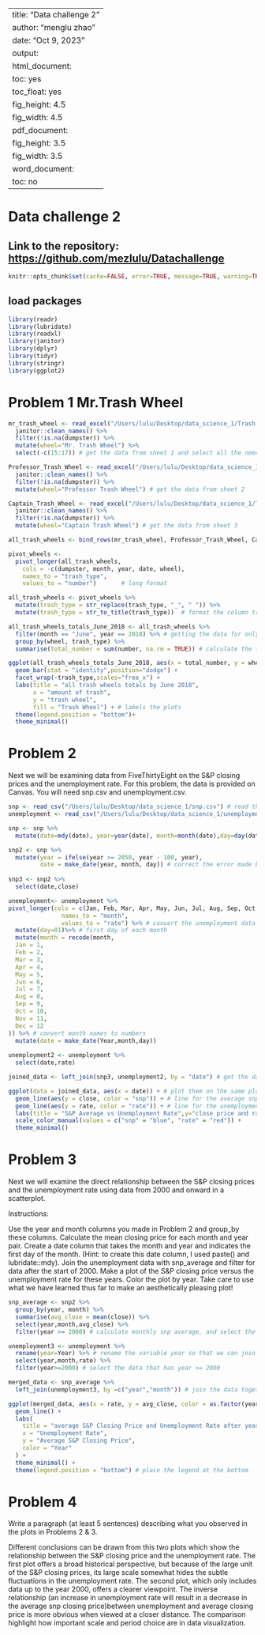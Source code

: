 
---
title: "Data challenge 2"
author: "menglu zhao"
date: "Oct 9, 2023"
output:
  html_document:
    toc: yes
    toc_float: yes
    fig_height: 4.5
    fig_width: 4.5
  pdf_document:
    fig_height: 3.5
    fig_width: 3.5
  word_document:
    toc: no
---

# Data challenge 2

## Link to the repository: <https://github.com/mezlulu/Datachallenge>

```r
knitr::opts_chunk$set(cache=FALSE, error=TRUE, message=TRUE, warning=TRUE)
```

## load packages

```r
library(readr)
library(lubridate)
library(readxl)
library(janitor)
library(dplyr)
library(tidyr)
library(stringr)
library(ggplot2)
```

# Problem 1 Mr.Trash Wheel

```r
mr_trash_wheel <- read_excel("/Users/lulu/Desktop/data_science_1/Trash-Wheel-Collection-Totals-8-6-19.xlsx",sheet= 1) %>%
  janitor::clean_names() %>%
  filter(!is.na(dumpster)) %>%
  mutate(wheel="Mr. Trash Wheel") %>%
  select(-c(15:17)) # get the data from sheet 1 and select all the needed data.

Professor_Trash_Wheel <- read_excel("/Users/lulu/Desktop/data_science_1/Trash-Wheel-Collection-Totals-8-6-19.xlsx",sheet= 2) %>%
  janitor::clean_names() %>%
  filter(!is.na(dumpster)) %>%
  mutate(wheel="Professor Trash Wheel") # get the data from sheet 2 

Captain_Trash_Wheel <- read_excel("/Users/lulu/Desktop/data_science_1/Trash-Wheel-Collection-Totals-8-6-19.xlsx",sheet= 3) %>%
  janitor::clean_names() %>%
  filter(!is.na(dumpster)) %>%
  mutate(wheel="Captain Trash Wheel") # get the data from sheet 3

all_trash_wheels <- bind_rows(mr_trash_wheel, Professor_Trash_Wheel, Captain_Trash_Wheel) # bind the three dataframes together into one dataframe 

pivot_wheels <- 
  pivot_longer(all_trash_wheels,
    cols = -c(dumpster, month, year, date, wheel),
    names_to = "trash_type",
    values_to = "number")       # long format

all_trash_wheels <- pivot_wheels %>%
  mutate(trash_type = str_replace(trash_type, "_", " ")) %>%
  mutate(trash_type = str_to_title(trash_type))  # format the column trash_type for plotting.

all_trash_wheels_totals_June_2018 <- all_trash_wheels %>%
  filter(month == "June", year == 2018) %>% # getting the data for only June 2018
  group_by(wheel, trash_type) %>%
  summarise(total_number = sum(number, na.rm = TRUE)) # calculate the total number for each trash item by trash wheel

ggplot(all_trash_wheels_totals_June_2018, aes(x = total_number, y = wheel, fill = wheel)) + #a faceted bar plot (by trash type)
  geom_bar(stat = "identity",position="dodge") +
  facet_wrap(~trash_type,scales="free_x") +
  labs(title = "all trash wheels totals by June 2018",
       x = "amount of trash",
       y = "trash wheel",
       fill = "Trash Wheel") + # labels the plots
  theme(legend.position = "bottom")+
  theme_minimal() 

```

# Problem 2

Next we will be examining data from FiveThirtyEight on the S&P closing prices and the unemployment rate. For this problem, the data is provided on Canvas. You will need snp.csv and unemployment.csv.

```r
snp <- read_csv("/Users/lulu/Desktop/data_science_1/snp.csv") # read the snp data
unemployment <- read_csv("/Users/lulu/Desktop/data_science_1/unemployment.csv") # read the unemployment data

snp <- snp %>%
  mutate(date=mdy(date), year=year(date), month=month(date),day=day(date)) # convert the date to date object using mdy, create a year month and day variable the package lubridate

snp2 <- snp %>%
  mutate(year = ifelse(year >= 2050, year - 100, year),
         date = make_date(year, month, day)) # correct the error made by lubridate package
  
snp3 <- snp2 %>%
  select(date,close)

unemployment<- unemployment %>%
pivot_longer(cols = c(Jan, Feb, Mar, Apr, May, Jun, Jul, Aug, Sep, Oct, Nov, Dec),
               names_to = "month",
               values_to = "rate") %>% # convert the unemployment data into long format
  mutate(day=01)%>% # first day of each month
  mutate(month = recode(month,
  Jan = 1,
  Feb = 2,
  Mar = 3,
  Apr = 4,
  May = 5,
  Jun = 6,
  Jul = 7,
  Aug = 8,
  Sep = 9,
  Oct = 10,
  Nov = 11,
  Dec = 12
)) %>% # convert month names to numbers
  mutate(date = make_date(Year,month,day))
  
unemployment2 <- unemployment %>%
  select(date,rate)

joined_data <- left_join(snp3, unemployment2, by = "date") # get the data for the plot

ggplot(data = joined_data, aes(x = date)) + # plot them on the same plot
  geom_line(aes(y = close, color = "snp")) + # line for the average snp close price
  geom_line(aes(y = rate, color = "rate")) + # line for the unemployment rate
  labs(title = "S&P Average vs Unemployment Rate",y="close price and rates", x = "Date") + # labels for the plot
  scale_color_manual(values = c("snp" = "blue", "rate" = "red")) +
  theme_minimal() 
```

# Problem 3

Next we will examine the direct relationship between the S&P closing prices and the unemployment rate using data from 2000 and onward in a scatterplot.

Instructions:

Use the year and month columns you made in Problem 2 and group_by these columns. Calculate the mean closing price for each month and year pair. Create a date column that takes the month and year and indicates the first day of the month. (Hint: to create this date column, I used paste() and lubridate::mdy). Join the unemployment data with snp_average and filter for data after the start of 2000. Make a plot of the S&P closing price versus the unemployment rate for these years. Color the plot by year. Take care to use what we have learned thus far to make an aesthetically pleasing plot!

```r
snp_average <- snp2 %>%
  group_by(year, month) %>% 
  summarise(avg_close = mean(close)) %>%
  select(year,month,avg_close) %>%
  filter(year >= 2000) # calculate monthly snp average, and select the data after year 2000

unemployment3 <- unemployment %>%
  rename(year=Year) %>% # rename the variable year so that we can join the data together
  select(year,month,rate) %>%
  filter(year>=2000) # select the data that has year >= 2000 

merged_data <- snp_average %>%
  left_join(unemployment3, by =c("year","month")) # join the data together by using left_join and the common variabe year and month

ggplot(merged_data, aes(x = rate, y = avg_close, color = as.factor(year))) +
  geom_line() +
  labs(
    title = "average S&P Closing Price and Unemployment Rate after year 2000",
    x = "Unemployment Rate",
    y = "Average S&P Closing Price",
    color = "Year"
  ) +
  theme_minimal() +
  theme(legend.position = "bottom") # place the legend at the bottom

```

# Problem 4

Write a paragraph (at least 5 sentences) describing what you observed in the plots in Problems 2 & 3.

Different conclusions can be drawn from this two plots which show the relationship between the S&P closing price and the unemployment rate. The first plot offers a broad historical perspective, but because of the large unit of the S&P closing prices, its large scale somewhat hides the subtle fluctuations in the unemployment rate. The second plot, which only includes data up to the year 2000, offers a clearer viewpoint. The inverse relationship (an increase in unemployment rate will result in a decrease in the average snp closing price)between unemployment and average closing price is more obvious when viewed at a closer distance. The comparison highlight how important scale and period choice are in data visualization.